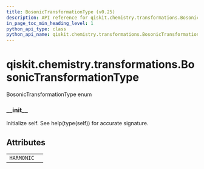 ```yaml
---
title: BosonicTransformationType (v0.25)
description: API reference for qiskit.chemistry.transformations.BosonicTransformationType in qiskit v0.25
in_page_toc_min_heading_level: 1
python_api_type: class
python_api_name: qiskit.chemistry.transformations.BosonicTransformationType
---
```


<span id="qiskit-chemistry-transformations-bosonictransformationtype" />

# qiskit.chemistry.transformations.BosonicTransformationType

<Class id="qiskit.chemistry.transformations.BosonicTransformationType" isDedicatedPage={true} github="https://github.com/qiskit-community/qiskit-aqua/tree/stable/0.9/qiskit/chemistry/transformations/bosonic_transformation.py" signature="BosonicTransformationType(value)" modifiers="class">
  BosonicTransformationType enum

  ### \_\_init\_\_

  <Function id="qiskit.chemistry.transformations.BosonicTransformationType.__init__" signature="__init__()">
    Initialize self. See help(type(self)) for accurate signature.
  </Function>

  ## Attributes

  |            |   |
  | ---------- | - |
  | `HARMONIC` |   |
</Class>

